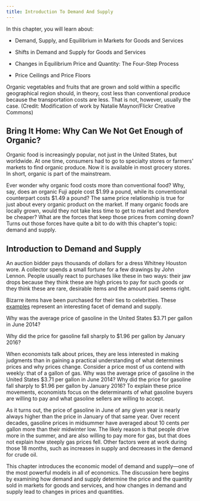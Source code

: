 ```yaml
---
title: Introduction To Demand And Supply
---
```


<Info>
In this chapter, you will learn about:

- Demand, Supply, and Equilibrium in Markets for Goods and Services

- Shifts in Demand and Supply for Goods and Services

- Changes in Equilibrium Price and Quantity: The Four-Step Process

- Price Ceilings and Price Floors

</Info>

<TextOverImage src="/images/module-1/chapter-3/PPm41annLPsJjjFF_Gvk6uE_r9wyRDZ1C-stock-image.jpg">
  Organic vegetables and fruits that are grown and sold within a specific
  geographical region should, in theory, cost less than conventional produce
  because the transportation costs are less. That is not, however, usually the
  case. (Credit: Modification of work by Natalie Maynor/Flickr Creative Commons)
</TextOverImage>

## Bring It Home: Why Can We Not Get Enough of Organic?

Organic food is increasingly popular, not just in the United States, but worldwide. At one time, consumers had to go to specialty stores or farmers' markets to find organic produce. Now it is available in most grocery stores. In short, organic is part of the mainstream.

Ever wonder why organic food costs more than conventional food? Why, say, does an organic Fuji apple cost \$1.99 a pound, while its conventional counterpart costs \$1.49 a pound? The same price relationship is true for just about every organic product on the market. If many organic foods are locally grown, would they not take less time to get to market and therefore be cheaper? What are the forces that keep those prices from coming down? Turns out those forces have quite a bit to do with this chapter's topic: demand and supply.

## Introduction to Demand and Supply

An auction bidder pays thousands of dollars for a dress Whitney Houston wore. A collector spends a small fortune for a few drawings by John Lennon. People usually react to purchases like these in two ways: their jaw drops because they think these are high prices to pay for such goods or they think these are rare, desirable items and the amount paid seems right.

Bizarre items have been purchased for their ties to celebrities. These [examples](https://www.huffpost.com/entry/weirdest-celebrity-items-sold-at-auction_n_1791850) represent an interesting facet of demand and supply.

<Callout>

Why was the average price of gasoline in the United States \$3.71 per gallon in June 2014?

Why did the price for gasoline fall sharply to \$1.96 per gallon by January 2016?

</Callout>

When economists talk about prices, they are less interested in making judgments than in gaining a practical understanding of what determines prices and why prices change. Consider a price most of us contend with weekly: that of a gallon of gas. Why was the average price of gasoline in the United States \$3.71 per gallon in June 2014? Why did the price for gasoline fall sharply to \$1.96 per gallon by January 2016? To explain these price movements, economists focus on the determinants of what gasoline buyers are willing to pay and what gasoline sellers are willing to accept.

As it turns out, the price of gasoline in June of any given year is nearly always higher than the price in January of that same year. Over recent decades, gasoline prices in midsummer have averaged about 10 cents per gallon more than their midwinter low. The likely reason is that people drive more in the summer, and are also willing to pay more for gas, but that does not explain how steeply gas prices fell. Other factors were at work during those 18 months, such as increases in supply and decreases in the demand for crude oil.

This chapter introduces the economic model of demand and supply—one of the most powerful models in all of economics. The discussion here begins by examining how demand and supply determine the price and the quantity sold in markets for goods and services, and how changes in demand and supply lead to changes in prices and quantities.
